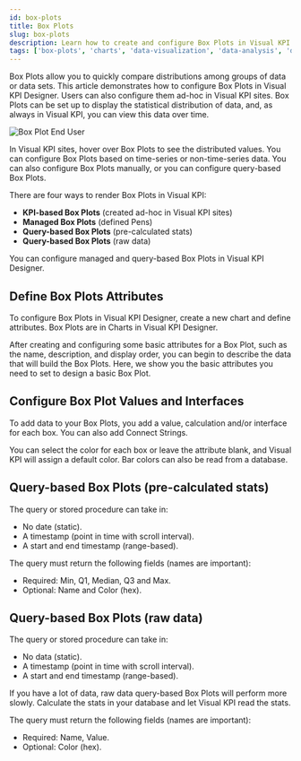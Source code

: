 ```yaml
---
id: box-plots
title: Box Plots
slug: box-plots
description: Learn how to create and configure Box Plots in Visual KPI Designer to visualize statistical distributions and compare data groups using managed and query-based methods.
tags: ['box-plots', 'charts', 'data-visualization', 'data-analysis', 'designer']
---
```


<head>
  <title>Box Plots</title>
  <meta name="keywords" content="box plots, statistical distribution, data visualization, charts, query based, box plots, managed box plots, time series, non time series"/>
</head>


Box Plots allow you to quickly compare distributions among groups of data or data sets. This article demonstrates how to configure Box Plots in Visual KPI Designer. Users can also configure them ad-hoc in Visual KPI sites. Box Plots can be set up to display the statistical distribution of data, and, as always in Visual KPI, you can view this data over time.

<Image
  src="media/designer/authoring/charts/charts-boxplot-enduser.png"
  alt="Box Plot End User"
/>

In Visual KPI sites, hover over Box Plots to see the distributed values. You can configure Box Plots based on time-series or non-time-series data. You can also configure Box Plots manually, or you can configure query-based Box Plots.

There are four ways to render Box Plots in Visual KPI:

- **KPI-based Box Plots** (created ad-hoc in Visual KPI sites)
- **Managed Box Plots** (defined Pens)
- **Query-based Box Plots** (pre-calculated stats)
- **Query-based Box Plots** (raw data)

You can configure managed and query-based Box Plots in Visual KPI Designer.

## Define Box Plots Attributes

To configure Box Plots in Visual KPI Designer, create a new chart and define attributes. Box Plots are in Charts in Visual KPI Designer.

After creating and configuring some basic attributes for a Box Plot, such as the name, description, and display order, you can begin to describe the data that will build the Box Plots. Here, we show you the basic attributes you need to set to design a basic Box Plot.

## Configure Box Plot Values and Interfaces

To add data to your Box Plots, you add a value, calculation and/or interface for each box. You can also add Connect Strings.

You can select the color for each box or leave the attribute blank, and Visual KPI will assign a default color. Bar colors can also be read from a database.

## Query-based Box Plots (pre-calculated stats)

The query or stored procedure can take in:
- No date (static).
- A timestamp (point in time with scroll interval).
- A start and end timestamp (range-based).

The query must return the following fields (names are important):

- Required: Min, Q1, Median, Q3 and Max.
- Optional: Name and Color (hex).

## Query-based Box Plots (raw data)

The query or stored procedure can take in:
- No data (static).
- A timestamp (point in time with scroll interval).
- A start and end timestamp (range-based).

<Callout title="Optimizing Box Plot Performance">
If you have a lot of data, raw data query-based Box Plots will perform more slowly. Calculate the stats in your database and let Visual KPI read the stats.
</Callout>

The query must return the following fields (names are important):

- Required: Name, Value.
- Optional: Color (hex).